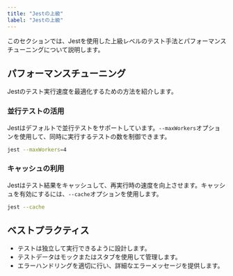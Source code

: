 ```yaml
---
title: "Jestの上級"
label: "Jestの上級"
---
```


このセクションでは、Jestを使用した上級レベルのテスト手法とパフォーマンスチューニングについて説明します。

## パフォーマンスチューニング

Jestのテスト実行速度を最適化するための方法を紹介します。

### 並行テストの活用

Jestはデフォルトで並行テストをサポートしています。`--maxWorkers`オプションを使用して、同時に実行するテストの数を制御できます。

```bash
jest --maxWorkers=4
```

### キャッシュの利用

Jestはテスト結果をキャッシュして、再実行時の速度を向上させます。キャッシュを有効にするには、`--cache`オプションを使用します。

```bash
jest --cache
```

## ベストプラクティス

- テストは独立して実行できるように設計します。
- テストデータはモックまたはスタブを使用して管理します。
- エラーハンドリングを適切に行い、詳細なエラーメッセージを提供します。



